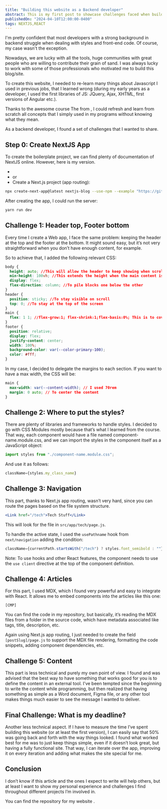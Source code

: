 ```yaml
---
title: "Building this website as a Backend developer"
abstract: This is my first post to showcase challenges faced when building my website as a backend developer.
publishedOn: "2024-04-10T12:00:00-0400"
tags: NEXTJS,REACT
---
```


I'm pretty confident that most developers with a strong background in backend struggle when dealing with styles and front-end code. Of course, my case wasn't the exception.

Nowadays, we are lucky with all the tools, huge communities with great people who are willing to contribute their grain of sand. I was always lucky to work with some of those professionals who motivated me to build this blog/site.

To create this website, I needed to re-learn many things about Javascript I used in previous jobs, that I learned wrong (during my early years as a developer, I used the first libraries of JS: JQuery, Ajax, XHTML, first versions of Angular etc.).

Thanks to the awesome course The <MDXLink label="Joy of React" url="https://www.joyofreact.com/" /> from <MDXLink label="@joshwcomeau" url="https://www.joshwcomeau.com/" />, I could refresh and learn from scratch all concepts that I simply used in my programs without knowing what they mean.

As a backend developer, I found a set of challenges that I wanted to share.

## Step 0: Create NextJS App

To create the boilerplate project, we can find plenty of documentation of NextJS online. However, here is my version.

- <MDXLink label="Install NodeJS" url="https://nodejs.org/en/" />
- <MDXLink
    label="Install Yarn"
    url="https://classic.yarnpkg.com/lang/en/docs/install/"
  /> or <MDXLink
    label="Install Npm"
    url="https://docs.npmjs.com/downloading-and-installing-node-js-and-npm"
  />
- Create a Next.js project (app routing):

```bash
npx create-next-app@latest nextjs-blog --use-npm --example "https://github.com/vercel/next-learn/tree/main/basics/learn-starter"
```

After creating the app, I could run the server:

```bash
yarn run dev
```

## Challenge 1: Header top, Footer bottom

Every time I create a Web app, I face the same problem: keeping the header at the top and the footer at the bottom. It might sound easy, but it’s not very straightforward when you don’t have enough content, for example.

So to achieve that, I added the following relevant CSS:

```css
body {
  height: auto; //This will allow the header to keep showing when scrolling
  min-height: 100vh; //This extends the height when the main content is not high enough
  display: flex;
  flex-direction: column; //To pile blocks one below the other
}
header {
  position: sticky; //To stay visible on scroll
  top: 0; //To stay at the top of the screen
}
main {
  flex: 1 1; //flex-grow:1; flex-shrink:1;flex-basis:0%; This is to cover the full height thanks to the body flex direction as column
}
footer {
  position: relative;
  display: flex;
  justify-content: center;
  width: 100%;
  background-color: var(--color-primary-100);
  color: #fff;
}
```

In my case, I decided to delegate the margins to each section. If you want to have a max width, the CSS will be:

```css
main {
  max-width: var(--content-width); // I used 70rem
  margin: 0 auto; // To center the content
}
```

## Challenge 2: Where to put the styles?

There are plenty of libraries and frameworks to handle styles. I decided to go with CSS Modules mostly because that’s what I learned from the course. That way, each component would have a file named component-name.module.css, and we can import the styles in the component itself as a JavaScript object:

```javascript
import styles from "./component-name.module.css";
```

And use it as follows:

```jsx
className={styles.my_class_name}
```

## Challenge 3: Navigation

This part, thanks to Next.js app routing, wasn’t very hard, since you can route the pages based on the file system structure.

```jsx
<Link href="/tech">Tech Stuff</Link>
```

This will look for the file in `src/app/tech/page.js`.

To handle the active state, I used the `usePathname` hook from `next/navigation` adding the condition:

```jsx
className={currentPath.startsWith("/tech") ? styles.font_semibold : ""}
```

Note: To use hooks and other React features, the component needs to use the `use client` directive at the top of the component definition.

## Challenge 4: Articles

For this part, I used MDX, which I found very powerful and easy to integrate with React. It allows me to embed components into the articles like this one:

```mdx
[CMP]
```

You can find the code in my repository, but basically, it’s reading the MDX files from a folder in the source code, which have metadata associated like tags, title, description, etc.

Again using Next.js app routing, I just needed to create the field `[postSlug]/page.js` to support the MDX file rendering, formatting the code snippets, adding component dependencies, etc.

## Challenge 5: Content

This part is less technical and purely my own point of view. I found and was advised that the best way to have something that works good for you is to define the content in an external tool. I’ve been tempted since the beginning to write the content while programming, but then realized that having something as simple as a Word document, Figma file, or any other tool makes things much easier to see the message I wanted to deliver.

## Final Challenge: What is my deadline?

Another less technical aspect. If I have to measure the time I’ve spent building this website (or at least the first version), I can easily say that 50% was going back and forth with the way things looked. I found what worked best for me was to just keep things simple, even if it doesn’t look great, but having a fully functional site. That way, I can iterate over the app, improving it on every iteration and adding what makes the site special for me.

## Conclusion

I don’t know if this article and the ones I expect to write will help others, but at least I want to show my personal experience and challenges I find throughout different projects I’m involved in.

You can find the repository for my website <MDXLink label="here" url="https://github.com/tobasteiro/tobasteiro-website" />.
